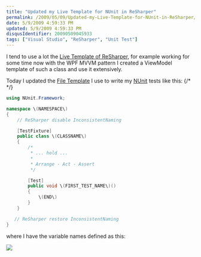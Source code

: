 ```yaml
---
title: "Updated my Live Template for NUnit in ReSharper"
permalink: /2009/05/09/Updated-my-Live-Template-for-NUnit-in-ReSharper/
date: 5/9/2009 4:59:33 PM
updated: 5/9/2009 4:59:33 PM
disqusIdentifier: 20090509045933
tags: ["Visual Studio", "ReSharper", "Unit Test"]
---
```

I tend to use a lot the [Live Template of ReSharper](http://www.jetbrains.com/resharper/features/code_templates.html), for example working for some time now with the WPF MVVM pattern I created a ViewModel template of such a class and use it extensively.

Today I updated the [File Template](http://www.jetbrains.com/resharper/features/code_templates.html#File_Templates) I use to write my [NUnit](http://nunit.com/index.php) tests like this:
{/* <!-- more --> */}


```csharp
using NUnit.Framework;

namespace \(NAMESPACE\)
{
    // ReSharper disable InconsistentNaming

    [TestFixture]
    public class \(CLASSNAME\)
    {       
        /*
         * ... hold ...
         *
         * Arrange - Act - Assert
         */

        [Test]
        public void \(FIRST_TEST_NAME\)()
        {
            \(END\)
        }
    }

   // ReSharper restore InconsistentNaming
}
```

where I have the variable names defined as this:

![](http://farm4.static.flickr.com/3326/3515113386_55481b1a06_o.png)
